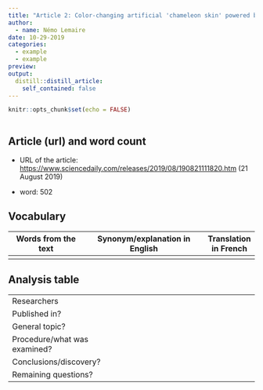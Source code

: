 ```yaml
---
title: "Article 2: Color-changing artificial 'chameleon skin' powered by nanomachines"
author:
  - name: Némo Lemaire
date: 10-29-2019
categories:
  - example
  - example
preview:
output:
  distill::distill_article:
    self_contained: false
---
```


```r
knitr::opts_chunk$set(echo = FALSE)
```

![]()

## Article (url) and word count

* URL of the article: <https://www.sciencedaily.com/releases/2019/08/190821111820.htm> (21 August 2019)

* word: 502

## Vocabulary 

| Words from the text | Synonym/explanation in English | Translation in French|
| ------------------- | ------------------------------ |------------|
|             |            |         |

## Analysis table 

|                              |                                                                     |
| ---------------------------- | ------------------------------------------------------------------- |
| Researchers                  |    |
| Published in?                |    |
| General topic?               |    |
| Procedure/what was examined? |    |
| Conclusions/discovery?       |    |
| Remaining questions?         |    |
